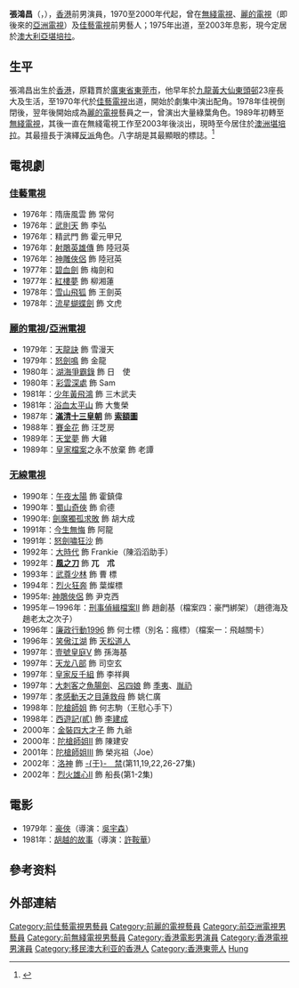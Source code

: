{{藝人
| 姓名 = 張鴻昌
| 類型 = 男演員
| 國籍 = {{AUS}}
| 相片 = 
| 英文名 = Homer Cheung
| 出生日期 = 1954年
| 出生地點 = {{HKG-1945}}
| 籍貫 = [[廣東|廣東]][[東莞|東莞]]
| 居住地 = [[澳洲|澳洲]]
| 教育程度 = 大學畢業
| 語言 = [[粵語|粵語]]、[[英語|英語]]、[[國語|國語]]
| 活躍年代 = 1970年代—2003年
| 出道作 = 《[[雪山飛狐|雪山飛狐]]》
| 出道地點 = {{BHKG}}
}}

'''張鴻昌'''（{{lang-en|Homer Cheung Hung-Cheong}}，{{bd|1954年|catIdx=C張}}），[[香港|香港]]前男演員，1970至2000年代起，曾在[[無綫電視|無綫電視]]、[[麗的電視|麗的電視]]（即後來的[[亞洲電視|亞洲電視]]）及[[佳藝電視|佳藝電視]]前男藝人；1975年出道，至2003年息影，現今定居於[[澳大利亞|澳大利亞]][[堪培拉|堪培拉]]。

== 生平 ==
張鴻昌出生於[[香港|香港]]，原籍貫於[[廣東省|廣東省]][[東莞市|東莞市]]，他早年於[[九龍|九龍]][[黃大仙|黃大仙]][[東頭邨|東頭邨]]23座長大及生活，至1970年代於[[佳藝電視|佳藝電視]]出道，開始於劇集中演出配角。1978年佳視倒閉後，翌年後開始成為[[麗的電視|麗的電視]]藝員之一，曾演出大量綠葉角色。1989年初轉至[[無綫電視|無綫電視]]，其後一直在無綫電視工作至2003年後淡出，現時至今居住於[[澳洲|澳洲]][[堪培拉|堪培拉]]。其最擅長于演繹[[反派|反派]]角色。八字胡是其最顯眼的標誌。<ref>{{Cite web |url=https://www.youtube.com/watch?v=269ZMUmh8eE |title=存档副本 |access-date=2018-01-04 |archive-date=2020-08-18 |archive-url=https://web.archive.org/web/20200818141028/https://www.youtube.com/watch?v=269ZMUmh8eE }}</ref>

==電視劇==
===[[佳藝電視|佳藝電視]]===
*1976年：隋唐風雲 飾 常何
*1976年：[[武則天|武則天]] 飾 李弘
*1976年：精武門 飾 霍元甲兄
*1976年：[[射鵰英雄傳_(1976年電視劇)|射鵰英雄傳]] 飾 陸冠英
*1976年：[[神雕俠侶_(1976年電視劇)|神雕俠侶]] 飾 陸冠英
*1977年：[[碧血劍_(1977年電視劇)|碧血劍]] 飾 梅劍和
*1977年：[[紅樓夢|紅樓夢]] 飾 柳湘蓮
*1978年：[[雪山飛狐|雪山飛狐]] 飾 王劍英
*1978年：[[流星蝴蝶劍_(1978年電視劇)|流星蝴蝶劍]] 飾 文虎

===[[麗的電視|麗的電視]]/[[亞洲電視|亞洲電視]]===
*1979年：[[天龍訣|天龍訣]] 飾 雪漫天
*1979年：[[怒劍鳴|怒劍鳴]] 飾 金龍
*1980年：[[湖海爭霸錄|湖海爭霸錄]] 飾 日　使
*1980年：[[彩雲深處|彩雲深處]] 飾 Sam
*1981年：[[少年黃飛鴻_(電視劇)|少年黃飛鴻]] 飾 三木武夫
*1981年：[[浴血太平山|浴血太平山]] 飾 大隻榮
*1987年：'''[[滿清十三皇朝|滿清十三皇朝]]''' 飾 '''[[索額圖|索額圖]]'''
*1988年：[[賽金花_(亞視電視劇)|賽金花]] 飾 汪芝房
*1989年：[[天堂夢|天堂夢]] 飾 大雞
*1989年：[[皇家檔案|皇家檔案]]之永不放棄 飾 老譚

===[[电视广播有限公司|无線電視]]===
*1990年：[[午夜太陽_(電視劇)|午夜太陽]] 飾 霍鎮偉
*1990年：[[蜀山奇俠|蜀山奇俠]] 飾 俞德
*1990年: [[劍魔獨孤求敗|劍魔獨孤求敗]] 飾 胡大成
*1991年：[[今生無悔_(香港電視劇)|今生無悔]] 飾 阿龍
*1991年：[[怒劍嘯狂沙|怒劍嘯狂沙]] 飾 
*1992年：[[大時代_(1992年電視劇)|大時代]] 飾 Frankie（陳滔滔助手）
*1992年：'''[[風之刀|風之刀]]''' 飾 '''兀　朮'''
*1993年：[[武尊少林|武尊少林]] 飾 曹 標
*1994年：[[烈火狂奔|烈火狂奔]] 飾 葉燦標
*1995年: [[神鵰俠侶_(1995年電視劇)|神鵰俠侶]] 飾 尹克西
*1995年－1996年：[[刑事偵緝檔案II|刑事偵緝檔案II]] 飾 趙創基（檔案四：豪門綁架）（趙德海及趙老太之次子）
*1996年：[[廉政行動1996|廉政行動1996]] 飾 何士標（別名：瘋標）（檔案一：飛越關卡）
*1996年：[[笑傲江湖_(1996年電視劇)|笑傲江湖]] 飾 [[天松道人|天松道人]]
*1997年：[[壹號皇庭V|壹號皇庭V]] 飾 孫海基
*1997年：[[天龍八部_(1997年電視劇)|天龙八部]] 飾 司空玄
*1997年：[[皇家反千組|皇家反千組]] 飾 李祥興
*1997年：[[大刺客|大刺客]]之[[魚腸劍|魚腸劍]]、[[呂四娘|呂四娘]] 飾 [[季夷|季夷]]、[[胤礽|胤礽]]
*1997年：[[孝感動天|孝感動天]]之[[目蓮救母|目蓮救母]] 飾 姚仁廣 
*1998年：[[陀槍師姐|陀槍師姐]] 飾 何志駒（王慰心手下）
*1998年：[[西遊記(貳)|西遊記(貳)]] 飾 [[李建成|李建成]]
*2000年：[[金裝四大才子|金裝四大才子]] 飾 九爺
*2000年：[[陀槍師姐II|陀槍師姐II]] 飾 陳建安
*2001年：[[陀槍師姐III|陀槍師姐III]] 飾 榮兆祖（Joe）
*2002年：[[洛神_(2002年電視劇)|洛神]] 飾 [[于禁|-{于}-　禁]](第11,19,22,26-27集)
*2002年：[[烈火雄心II|烈火雄心II]] 飾 船長(第1-2集)

== 電影 ==
*1979年：[[豪俠|豪俠]]（導演：[[吳宇森|吳宇森]]）
*1981年：[[胡越的故事|胡越的故事]]（導演：[[許鞍華|許鞍華]]）

== 參考资料 ==
{{reflist}}

== 外部連結 ==
{{Authority control}}
{{DEFAULTSORT:Cheung}}
[[Category:前佳藝電視男藝員|Category:前佳藝電視男藝員]]
[[Category:前麗的電視藝員|Category:前麗的電視藝員]]
[[Category:前亞洲電視男藝員|Category:前亞洲電視男藝員]]
[[Category:前無綫電視男藝員|Category:前無綫電視男藝員]]
[[Category:香港電影男演員|Category:香港電影男演員]]
[[Category:香港電視男演員|Category:香港電視男演員]]
[[Category:移民澳大利亚的香港人|Category:移民澳大利亚的香港人]]
[[Category:香港東莞人|Category:香港東莞人]]
[[Category:張姓|Hung]]